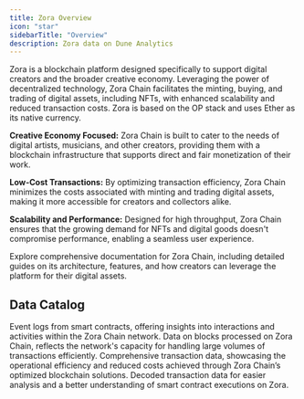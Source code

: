 ```yaml
---
title: Zora Overview
icon: "star"
sidebarTitle: "Overview"
description: Zora data on Dune Analytics
---
```


Zora is a blockchain platform designed specifically to support digital creators and the broader creative economy. Leveraging the power of decentralized technology, Zora Chain facilitates the minting, buying, and trading of digital assets, including NFTs, with enhanced scalability and reduced transaction costs. Zora is based on the OP stack and uses Ether as its native currency.

**Creative Economy Focused:**
Zora Chain is built to cater to the needs of digital artists, musicians, and other creators, providing them with a blockchain infrastructure that supports direct and fair monetization of their work.

**Low-Cost Transactions:**
By optimizing transaction efficiency, Zora Chain minimizes the costs associated with minting and trading digital assets, making it more accessible for creators and collectors alike.

**Scalability and Performance:**
Designed for high throughput, Zora Chain ensures that the growing demand for NFTs and digital goods doesn't compromise performance, enabling a seamless user experience.

<CardGroup cols={1}>
  <Card title="Zora documentation" icon="link" href="https://docs.zora.co">
    Explore comprehensive documentation for Zora Chain, including detailed guides on its architecture, features, and how creators can leverage the platform for their digital assets.
  </Card>
</CardGroup>

## Data Catalog

<CardGroup cols={2}>
  <Card title="Logs" icon="bolt" href="./raw/logs">
    Event logs from smart contracts, offering insights into interactions and activities within the Zora Chain network.
  </Card>
  <Card title="Blocks" icon="cubes" href="./raw/blocks">
    Data on blocks processed on Zora Chain, reflects the network's capacity for handling large volumes of transactions efficiently.
  </Card>
  <Card title="Transactions" icon="message-arrow-up" href="./raw/transactions">
    Comprehensive transaction data, showcasing the operational efficiency and reduced costs achieved through Zora Chain’s optimized blockchain solutions.
  </Card>
  <Card title="decoded" icon="file" href="./decoded/overview">
    Decoded transaction data for easier analysis and a better understanding of smart contract executions on Zora.
  </Card>
</CardGroup>
